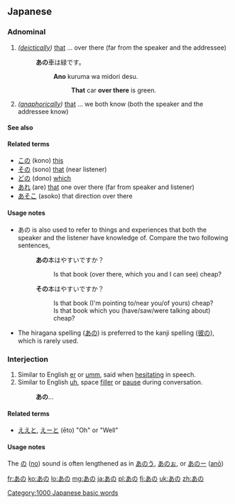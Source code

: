 ==Japanese==

===Adnominal===
{{ja-pos|h|adnominal|kanji=彼の|rom=ano}}

# ''([[deictically]])'' [[that]] ... over there (far from the speaker and the addressee)
#: '''あの'''車は緑です。
#:: '''Ano''' kuruma wa midori desu.
#::: '''That''' car '''over there''' is green.
# ''([[anaphorically]])'' [[that]] ... we both know (both the speaker and the addressee know)

====See also====
{{Japanese demonstratives}}

====Related terms====
* [[この]] (kono) [[this]]
* [[その]] (sono) [[that]] (near listener)
* [[どの]] (dono) [[which]]
* [[あれ]] (are) [[that]] one over there (far from speaker and listener)
* [[あそこ]] (asoko) that direction over there

====Usage notes====
* あの is also used to refer to things and experiences that both the speaker and the listener have knowledge of. Compare the two following sentences,
*: '''あの'''本はやすいですか？
*:: Is that book (over there, which you and I can see) cheap?
*: '''その'''本はやすいですか？
*:: Is that book (I'm pointing to/near you/of yours) cheap?
*:: Is that book which you (have/saw/were talking about) cheap?
* The hiragana spelling ([[あの]]) is preferred to the kanji spelling ([[彼の]]), which is rarely used.

===Interjection===
{{ja-pos|h|interjection|rom=ano}}

# Similar to English [[er]] or [[umm]], said when [[hesitating]] in speech.
# Similar to English [[uh]], space [[filler]] or [[pause]] during conversation.
#: '''あの'''…

====Related terms====
* [[ええと]], [[えーと]] (ēto) "Oh" or "Well"

====Usage notes====
The [[の]] ([[no]]) sound is often lengthened as in [[あのう]], [[あのぉ]], or [[あのー]] ([[anō]])

[[Category:1000 Japanese basic words]]

[[fr:あの]]
[[ko:あの]]
[[lo:あの]]
[[mg:あの]]
[[ja:あの]]
[[pl:あの]]
[[fi:あの]]
[[uk:あの]]
[[zh:あの]]